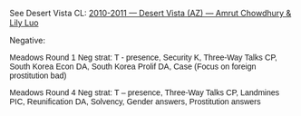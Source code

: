 See Desert Vista CL:
[[2010-2011 — Desert Vista (AZ) — Amrut Chowdhury & Lily Luo]]



Negative:

<span style="border-collapse: collapse; font-family: arial,sans-serif; line-height: normal;">Meadows Round 1 Neg strat: T - presence, Security K, Three-Way Talks CP, South Korea Econ DA, South Korea Prolif DA, Case (Focus on foreign prostitution bad)

<span style="font-family: arial,helvetica,sans-serif;">Meadows Round 4 Neg strat: T – presence, Three-Way Talks CP, Landmines PIC, Reunification DA, Solvency, Gender answers, Prostitution answers</span> </span>
